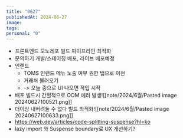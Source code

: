 ```yaml
---
title: "0627"
publishedAt: 2024-06-27
image: 
tags: 
personal: "0"
---
```


- 프론트엔드 모노레포 빌드 파이프라인 최적화
- 문의하기 개발/스테이징 배포, 라이브 배포예정
- 인랜드
	- TOMS 인랜드 메뉴 노출 여부 권한 탭으로 이전
	- 거래처 불러오기
	- -> 오늘 중으로 UI 나오면 작업 시작
- 배포 빌드시 간헐적으로 OOM 에러 발생![[note/2024/6월/Pasted image 20240627100521.png]]
- 더이상 내버려둘 수 없다 빌드 최적화![[note/2024/6월/Pasted image 20240627100633.png]]
- https://web.dev/articles/code-splitting-suspense?hl=ko
- lazy import 와 Suspense boundary로 UX 개선하기?